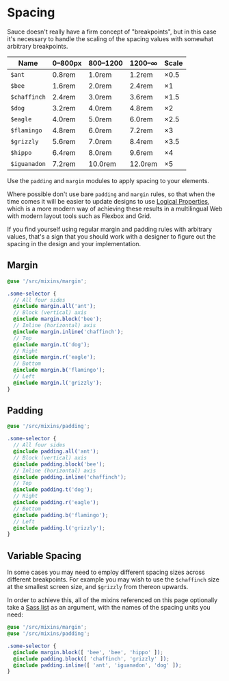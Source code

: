 
<Meta title="Styles/Spacing" />

# Spacing

Sauce doesn't really have a firm concept of "breakpoints", but in this case it's necessary to handle the scaling of the spacing values with somewhat arbitrary breakpoints.

| Name         | 0–800px | 800–1200 | 1200–∞  | Scale      |
| ------------ | ------- | -------- | ------- | ---------- |
| `$ant`       | 0.8rem  | 1.0rem   | 1.2rem  | &times;0.5 |
| `$bee`       | 1.6rem  | 2.0rem   | 2.4rem  | &times;1   |
| `$chaffinch` | 2.4rem  | 3.0rem   | 3.6rem  | &times;1.5 |
| `$dog`       | 3.2rem  | 4.0rem   | 4.8rem  | &times;2   |
| `$eagle`     | 4.0rem  | 5.0rem   | 6.0rem  | &times;2.5 |
| `$flamingo`  | 4.8rem  | 6.0rem   | 7.2rem  | &times;3   |
| `$grizzly`   | 5.6rem  | 7.0rem   | 8.4rem  | &times;3.5 |
| `$hippo`     | 6.4rem  | 8.0rem   | 9.6rem  | &times;4   |
| `$iguanadon` | 7.2rem  | 10.0rem  | 12.0rem | &times;5   |

Use the `padding` and `margin` modules to apply spacing to your elements.

Where possible don't use bare `padding` and `margin` rules, so that when the time comes it will be easier to update designs to use [Logical Properties](https://developer.mozilla.org/en-US/docs/Web/CSS/CSS_Logical_Properties/Basic_concepts), which is a more modern way of achieving these results in a multilingual Web with modern layout tools such as Flexbox and Grid.

If you find yourself using regular margin and padding rules with arbitrary values, that's a sign that you should work with a designer to figure out the spacing in the design and your implementation.

## Margin

```scss
@use '/src/mixins/margin';

.some-selector {
  // All four sides
  @include margin.all('ant');
  // Block (vertical) axis
  @include margin.block('bee');
  // Inline (horizontal) axis
  @include margin.inline('chaffinch');
  // Top
  @include margin.t('dog');
  // Right
  @include margin.r('eagle');
  // Bottom
  @include margin.b('flamingo');
  // Left
  @include margin.l('grizzly');
}
```

## Padding

```scss
@use '/src/mixins/padding';

.some-selector {
  // All four sides
  @include padding.all('ant');
  // Block (vertical) axis
  @include padding.block('bee');
  // Inline (horizontal) axis
  @include padding.inline('chaffinch');
  // Top
  @include padding.t('dog');
  // Right
  @include padding.r('eagle');
  // Bottom
  @include padding.b('flamingo');
  // Left
  @include padding.l('grizzly');
}
```

## Variable Spacing

In some cases you may need to employ different spacing sizes across different breakpoints. For example you may wish to use the `$chaffinch` size at the smallest screen size, and `$grizzly` from thereon upwards.

In order to achieve this, all of the mixins referenced on this page optionally take a [Sass list](https://sass-lang.com/documentation/modules/list) as an argument, with the names of the spacing units you need:

```scss
@use '/src/mixins/margin';
@use '/src/mixins/padding';

.some-selector {
  @include margin.block([ 'bee', 'bee', 'hippo' ]);
  @include padding.block([ 'chaffinch', 'grizzly' ]);
  @include padding.inline([ 'ant', 'iguanadon', 'dog' ]);
}
```
